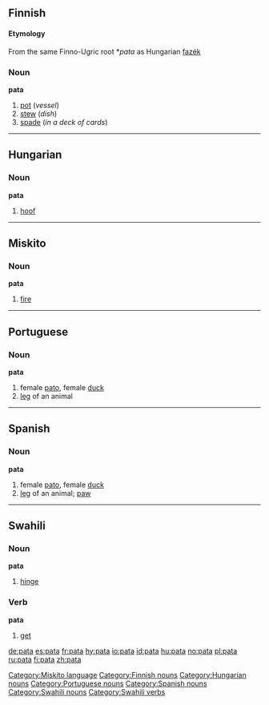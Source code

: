 ==Finnish==
{{Finnish index|pa}}
====Etymology====
From the same Finno-Ugric root *''pata'' as Hungarian [[fazék]]

===Noun===
'''pata'''
# [[pot]] (''vessel'')
# [[stew]] (''dish'')
# [[spade]] (''in a deck of cards'')

----

==Hungarian==

===Noun===
'''pata'''

# [[hoof]]

----

==Miskito==

===Noun===
'''pata'''

# [[fire]]

[[Category:Miskito language]]

----

==Portuguese==

===Noun===
'''pata''' {{f}}

# female [[pato]], female [[duck]]
# [[leg]] of an animal

----

==Spanish==

===Noun===
'''pata''' {{f}}
# female [[pato]], female [[duck]]
# [[leg]] of an animal; [[paw]]

----

==Swahili==

===Noun===
'''pata'''

# [[hinge]]

===Verb===
'''pata'''

# [[get]]

[[Category:Finnish nouns]]
[[Category:Hungarian nouns]]
[[Category:Portuguese nouns]]
[[Category:Spanish nouns]]
[[Category:Swahili nouns]]
[[Category:Swahili verbs]]

[[de:pata]]
[[es:pata]]
[[fr:pata]]
[[hy:pata]]
[[io:pata]]
[[id:pata]]
[[hu:pata]]
[[no:pata]]
[[pl:pata]]
[[ru:pata]]
[[fi:pata]]
[[zh:pata]]